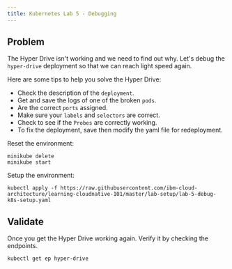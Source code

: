 ```yaml
---
title: Kubernetes Lab 5 - Debugging
---
```


## Problem

The Hyper Drive isn't working and we need to find out why. Let's debug the `hyper-drive` deployment so that we can reach light speed again.

Here are some tips to help you solve the Hyper Drive:

- Check the description of the `deployment`.
- Get and save the logs of one of the broken `pods`.
- Are the correct `ports` assigned.
- Make sure your `labels` and `selectors` are correct.
- Check to see if the `Probes` are correctly working.
- To fix the deployment, save then modify the yaml file for redeployment.

Reset the environment:
```
minikube delete
minikube start
```

Setup the environment:
```
kubectl apply -f https://raw.githubusercontent.com/ibm-cloud-architecture/learning-cloudnative-101/master/lab-setup/lab-5-debug-k8s-setup.yaml
```

## Validate

Once you get the Hyper Drive working again. Verify it by checking the endpoints.

```
kubectl get ep hyper-drive
```